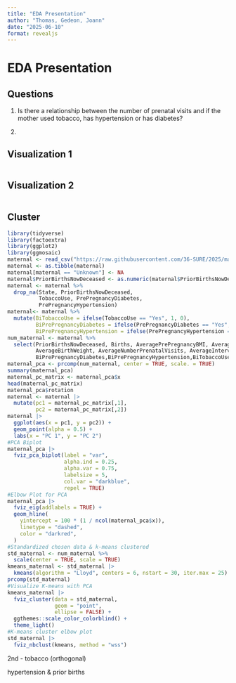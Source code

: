 ```yaml
---
title: "EDA Presentation"
author: "Thomas, Gedeon, Joann"
date: "2025-06-10"
format: revealjs
---
```



# EDA Presentation

## Questions

1) Is there a relationship between the number of prenatal visits and if the mother used tobacco, has hypertension or has diabetes?

2) 

## Visualization 1

```r


```

## Visualization 2

```r


```

## Cluster {.scrollable}


```r
library(tidyverse)
library(factoextra)
library(ggplot2)
library(ggmosaic)
maternal <- read_csv("https://raw.githubusercontent.com/36-SURE/2025/main/data/maternal.csv")
maternal <- as.tibble(maternal)
maternal[maternal == "Unknown"] <- NA
maternal$PriorBirthsNowDeceased <- as.numeric(maternal$PriorBirthsNowDeceased)
maternal <- maternal %>% 
  drop_na(State, PriorBirthsNowDeceased, 
          TobaccoUse, PrePregnancyDiabetes, 
          PrePregnancyHypertension)
maternal<- maternal %>% 
  mutate(BiTobaccoUse = ifelse(TobaccoUse == "Yes", 1, 0),
         BiPrePregnancyDiabetes = ifelse(PrePregnancyDiabetes == "Yes", 1, 0),
         BiPrePregnancyHypertension = ifelse(PrePregnancyHypertension == "Yes", 1, 0))
num_maternal <- maternal %>% 
  select(PriorBirthsNowDeceased, Births, AveragePrePregnancyBMI, AverageMotherAge,
         AverageBirthWeight, AverageNumberPrenatalVisits, AverageIntervalSinceLastBirth,
         BiPrePregnancyDiabetes,BiPrePregnancyHypertension,BiTobaccoUse)
maternal_pca <- prcomp(num_maternal, center = TRUE, scale. = TRUE)
summary(maternal_pca)
maternal_pc_matrix <- maternal_pca$x
head(maternal_pc_matrix)
maternal_pca$rotation
maternal <- maternal |> 
  mutate(pc1 = maternal_pc_matrix[,1], 
         pc2 = maternal_pc_matrix[,2])
maternal |> 
  ggplot(aes(x = pc1, y = pc2)) +
  geom_point(alpha = 0.5) +
  labs(x = "PC 1", y = "PC 2")
#PCA Biplot
maternal_pca |> 
  fviz_pca_biplot(label = "var",
                  alpha.ind = 0.25,
                  alpha.var = 0.75,
                  labelsize = 5,
                  col.var = "darkblue",
                  repel = TRUE)
#Elbow Plot for PCA
maternal_pca |> 
  fviz_eig(addlabels = TRUE) +
  geom_hline(
    yintercept = 100 * (1 / ncol(maternal_pca$x)), 
    linetype = "dashed", 
    color = "darkred",
  )
#Standardized chosen data & k-means clustered
std_maternal <- num_maternal %>% 
  scale(center = TRUE, scale = TRUE)
kmeans_maternal <- std_maternal |> 
  kmeans(algorithm = "Lloyd", centers = 6, nstart = 30, iter.max = 25) 
prcomp(std_maternal)
#Visualize K-means with PCA
kmeans_maternal |> 
  fviz_cluster(data = std_maternal,
               geom = "point",
               ellipse = FALSE) +
  ggthemes::scale_color_colorblind() + 
  theme_light()
#K-means cluster elbow plot
std_maternal |> 
  fviz_nbclust(kmeans, method = "wss")

```



2nd - tobacco (orthogonal)

hypertension & prior births 


